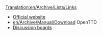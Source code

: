 [[Translation:en/Archive/Lists/Links]]
*[http://www.openttd.org Official website]
*[[en/Archive/Manual/Download]] OpenTTD
*[http://www.tt-forums.net/index.php?c=20 Discussion boards]